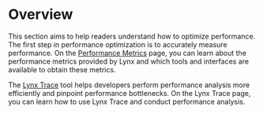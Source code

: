 # Overview

This section aims to help readers understand how to optimize performance.
The first step in performance optimization is to accurately measure performance.
On the [Performance Metrics](/guide/performance/metrics/performance-api) page,
you can learn about the performance metrics provided by Lynx and which tools and
interfaces are available to obtain these metrics.

The [Lynx Trace](/guide/performance/analysis/custom-trace) tool helps developers
perform performance analysis more efficiently and pinpoint performance bottlenecks.
On the Lynx Trace page, you can learn how to use Lynx Trace and conduct performance analysis.
